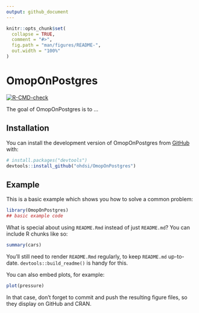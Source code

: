```yaml
---
output: github_document
---
```


<!-- README.md is generated from README.Rmd. Please edit that file -->

```r
knitr::opts_chunk$set(
  collapse = TRUE,
  comment = "#>",
  fig.path = "man/figures/README-",
  out.width = "100%"
)
```

# OmopOnPostgres

<!-- badges: start -->
[![R-CMD-check](https://github.com/ohdsi/OmopOnPostgres/actions/workflows/R-CMD-check.yaml/badge.svg)](https://github.com/ohdsi/OmopOnPostgres/actions/workflows/R-CMD-check.yaml)
<!-- badges: end -->

The goal of OmopOnPostgres is to ...

## Installation

You can install the development version of OmopOnPostgres from [GitHub](https://github.com/) with:

``` r
# install.packages("devtools")
devtools::install_github("ohdsi/OmopOnPostgres")
```

## Example

This is a basic example which shows you how to solve a common problem:

```r
library(OmopOnPostgres)
## basic example code
```

What is special about using `README.Rmd` instead of just `README.md`? You can include R chunks like so:

```r
summary(cars)
```

You'll still need to render `README.Rmd` regularly, to keep `README.md` up-to-date. `devtools::build_readme()` is handy for this.

You can also embed plots, for example:

```r
plot(pressure)
```

In that case, don't forget to commit and push the resulting figure files, so they display on GitHub and CRAN.

